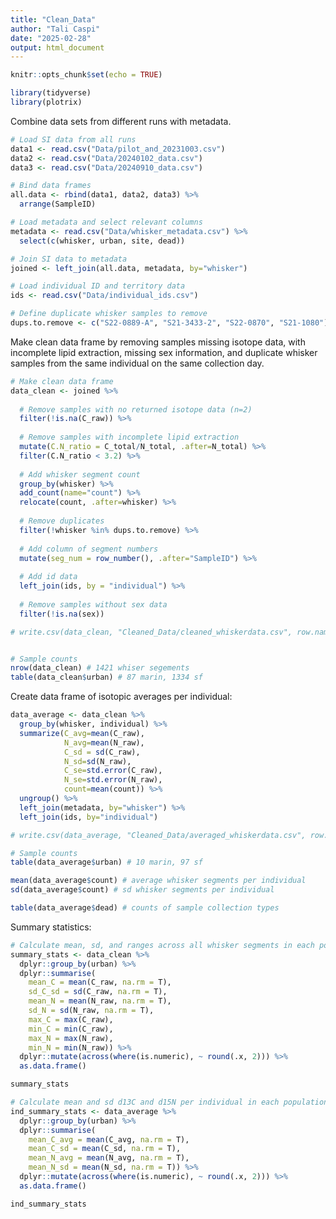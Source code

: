 ```yaml
---
title: "Clean_Data"
author: "Tali Caspi"
date: "2025-02-28"
output: html_document
---
```


```r
knitr::opts_chunk$set(echo = TRUE)

library(tidyverse)
library(plotrix)
```

Combine data sets from different runs with metadata. 

```r
# Load SI data from all runs
data1 <- read.csv("Data/pilot_and_20231003.csv")
data2 <- read.csv("Data/20240102_data.csv")
data3 <- read.csv("Data/20240910_data.csv")

# Bind data frames
all.data <- rbind(data1, data2, data3) %>% 
  arrange(SampleID)

# Load metadata and select relevant columns
metadata <- read.csv("Data/whisker_metadata.csv") %>% 
  select(c(whisker, urban, site, dead))

# Join SI data to metadata
joined <- left_join(all.data, metadata, by="whisker")

# Load individual ID and territory data
ids <- read.csv("Data/individual_ids.csv")

# Define duplicate whisker samples to remove
dups.to.remove <- c("S22-0889-A", "S21-3433-2", "S22-0870", "S21-1080")
```

Make clean data frame by removing samples missing isotope data, with incomplete lipid extraction, missing sex information, and duplicate whisker samples from the same individual on the same collection day.

```r
# Make clean data frame
data_clean <- joined %>% 
  
  # Remove samples with no returned isotope data (n=2)
  filter(!is.na(C_raw)) %>% 
  
  # Remove samples with incomplete lipid extraction
  mutate(C.N_ratio = C_total/N_total, .after=N_total) %>% 
  filter(C.N_ratio < 3.2) %>% 
  
  # Add whisker segment count
  group_by(whisker) %>% 
  add_count(name="count") %>% 
  relocate(count, .after=whisker) %>%
  
  # Remove duplicates
  filter(!whisker %in% dups.to.remove) %>% 
  
  # Add column of segment numbers
  mutate(seg_num = row_number(), .after="SampleID") %>% 
  
  # Add id data
  left_join(ids, by = "individual") %>% 
  
  # Remove samples without sex data
  filter(!is.na(sex))

# write.csv(data_clean, "Cleaned_Data/cleaned_whiskerdata.csv", row.names=F)  


# Sample counts
nrow(data_clean) # 1421 whiser segements
table(data_clean$urban) # 87 marin, 1334 sf
```

Create data frame of isotopic averages per individual:

```r
data_average <- data_clean %>% 
  group_by(whisker, individual) %>% 
  summarize(C_avg=mean(C_raw), 
            N_avg=mean(N_raw),
            C_sd = sd(C_raw),
            N_sd=sd(N_raw),
            C_se=std.error(C_raw),
            N_se=std.error(N_raw),
            count=mean(count)) %>% 
  ungroup() %>% 
  left_join(metadata, by="whisker") %>% 
  left_join(ids, by="individual")

# write.csv(data_average, "Cleaned_Data/averaged_whiskerdata.csv", row.names=F)

# Sample counts
table(data_average$urban) # 10 marin, 97 sf

mean(data_average$count) # average whisker segments per individual
sd(data_average$count) # sd whisker segments per individual

table(data_average$dead) # counts of sample collection types
```

Summary statistics:

```r
# Calculate mean, sd, and ranges across all whisker segments in each population
summary_stats <- data_clean %>%
  dplyr::group_by(urban) %>%
  dplyr::summarise(
    mean_C = mean(C_raw, na.rm = T),
    sd_C_sd = sd(C_raw, na.rm = T),
    mean_N = mean(N_raw, na.rm = T),
    sd_N = sd(N_raw, na.rm = T),
    max_C = max(C_raw),
    min_C = min(C_raw),
    max_N = max(N_raw),
    min_N = min(N_raw)) %>% 
  dplyr::mutate(across(where(is.numeric), ~ round(.x, 2))) %>% 
  as.data.frame()

summary_stats

# Calculate mean and sd d13C and d15N per individual in each population
ind_summary_stats <- data_average %>%
  dplyr::group_by(urban) %>%
  dplyr::summarise(
    mean_C_avg = mean(C_avg, na.rm = T),
    mean_C_sd = mean(C_sd, na.rm = T),
    mean_N_avg = mean(N_avg, na.rm = T),
    mean_N_sd = mean(N_sd, na.rm = T)) %>% 
  dplyr::mutate(across(where(is.numeric), ~ round(.x, 2))) %>% 
  as.data.frame()

ind_summary_stats
```




